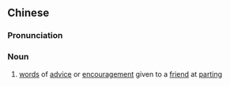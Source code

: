 {{also|赠言}}
==Chinese==
{{zh-forms|s=赠言}}

===Pronunciation===
{{zh-pron
|m=zèngyán
|c=zang6 jin4
|mn=qz:chn̄g-giân/xm:cheng-giân/zz:cheng-gân
|cat=n
}}

===Noun===
{{zh-noun}}

# [[word]]s of [[advice]] or [[encouragement]] given to a [[friend]] at [[parting]]